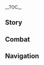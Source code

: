 {{CharacterTabs}}
{{LanguageTabs}}
__TOC__
==Story==
{{VO/Story
|character           = Chasca
|language            = zh
|language_s          = zh
|language_t          = zh-tw
|name_s              = 恰斯卡
|name_t              = 恰斯卡

<!-- Hello -->
|vo_01_01_title_s    = 初次见面…
|vo_01_01_title_t    = 初次見面…
|vo_01_01_subtitle   = Hello
|vo_01_01_file       = VO_{language}{character} Hello.ogg
|vo_01_01_tx_s       = 「花羽会」，恰斯卡。有什么「矛盾」需要我调停吗？视情况而定可能要费点面子，花些钱酒，或者…耗几枚子弹。
|vo_01_01_tx_t       = 「花羽會」，恰斯卡。有什麼「矛盾」需要我調停嗎？視情況而定可能要費點面子、花些錢酒，或者…耗幾枚子彈。
|vo_01_01_rm         = 

<!-- Chats -->
|vo_02_01_title_s    = 闲聊·俯瞰
|vo_02_01_title_t    = 閒聊·俯瞰
|vo_02_01_subtitle   = Chat: Bird's-Eye View
|vo_02_01_file       = VO_{language}{character} Chat - Bird's-Eye View.ogg
|vo_02_01_tx_s       = 如果迷失了方向，不如飞到高处去看看吧。
|vo_02_01_tx_t       = 如果迷失了方向，不如飛到高處去看看吧。
|vo_02_01_rm         = 

|vo_02_02_title_s    = 闲聊·声音
|vo_02_02_title_t    = 閒聊·聲音
|vo_02_02_subtitle   = Chat: Whispers
|vo_02_02_file       = VO_{language}{character} Chat - Whispers.ogg
|vo_02_02_tx_s       = 倘若任由深渊的声音牵引，我早就不是我自己了。比生存更难的是克服本能。
|vo_02_02_tx_t       = 倘若任由深淵的聲音牽引，我早就不是我自己了。比生存更難的是克服本能。
|vo_02_02_rm         = 

|vo_02_03_title_s    = 闲聊·调解
|vo_02_03_title_t    = 閒聊·調解
|vo_02_03_subtitle   = Chat: Peacemaker
|vo_02_03_file       = VO_{language}{character} Chat - Peacemaker.ogg
|vo_02_03_tx_s       = 最近有点手生了…嗯…哪里有「矛盾」可以调解调解吗？
|vo_02_03_tx_t       = 最近有點生疏了…嗯…哪裡有「矛盾」可以調解一下嗎？
|vo_02_03_rm         = 

<!-- Weather -->
|vo_03_01_title_s    = 下雨的时候…
|vo_03_01_title_t    = 下雨的時候…
|vo_03_01_subtitle   = When It Rains
|vo_03_01_file       = VO_{language}{character} When It Rains.ogg
|vo_03_01_tx_s       = 雨水…会打湿头发跟羽毛，回头要好好护理。
|vo_03_01_tx_t       = 雨水…會打濕頭髮跟羽毛，晚點要好好護理。
|vo_03_01_rm         = 

|vo_03_02_title_s    = 打雷的时候…
|vo_03_02_title_t    = 打雷的時候…
|vo_03_02_subtitle   = When Thunder Strikes
|vo_03_02_file       = VO_{language}{character} When Thunder Strikes.ogg
|vo_03_02_tx_s       = 嚯？在这种天气里飞行，是想跟闪电比谁快吗？
|vo_03_02_tx_t       = 啊？在這種天氣裡飛行，是想跟閃電比誰快嗎？
|vo_03_02_rm         = 

|vo_03_03_title_s    = 起风的时候…
|vo_03_03_title_t    = 起風的時候…
|vo_03_03_subtitle   = When It's Windy
|vo_03_03_file       = VO_{language}{character} When It's Windy.ogg
|vo_03_03_tx_s       = 风里有猎物的气味…做好准备。
|vo_03_03_tx_t       = 風裡有獵物的氣味…做好準備。
|vo_03_03_rm         = 

|vo_03_04_title_s    = 刮大风了…
|vo_03_04_title_t    = 颳大風了…
|vo_03_04_subtitle   = When the Wind Is Blowing
|vo_03_04_file       = VO_{language}{character} When the Wind Is Blowing.ogg
|vo_03_04_tx_s       = 风向正好&mdash;&mdash;全速前进！
|vo_03_04_tx_t       = 風向正好&mdash;&mdash;全速前進！
|vo_03_04_rm         = 

<!-- Greetings -->
|vo_04_01_title_s    = 早上好…
|vo_04_01_title_t    = 早安…
|vo_04_01_subtitle   = Good Morning
|vo_04_01_file       = VO_{language}{character} Good Morning.ogg
|vo_04_01_tx_s       = 「早起的绒翼龙有肉吃。」&mdash;&mdash;所以我准备了一点早餐，有什么任务都先填饱肚子再说吧。
|vo_04_01_tx_t       = 「早起的絨翼龍有肉吃。」&mdash;&mdash;所以我準備了一點早餐，有什麼任務都先填飽肚子再說吧。
|vo_04_01_rm         = 

|vo_04_02_title_s    = 中午好…
|vo_04_02_title_t    = 午安…
|vo_04_02_subtitle   = Good Afternoon
|vo_04_02_file       = VO_{language}{character} Good Afternoon.ogg
|vo_04_02_tx_s       = 午安。中午的日头正盛，可以先休息一下。
|vo_04_02_tx_t       = 午安。中午的日頭正盛，可以先休息一下。
|vo_04_02_rm         = 

|vo_04_03_title_s    = 晚上好…
|vo_04_03_title_t    = 晚上好…
|vo_04_03_subtitle   = Good Evening
|vo_04_03_file       = VO_{language}{character} Good Evening.ogg
|vo_04_03_tx_s       = 晚餐准备怎么解决？要不去「花羽会」吧，宴请「强者」的酒和肉永远管够。
|vo_04_03_tx_t       = 晚餐準備怎麼解決？不然去「花羽會」吧，宴請「強者」的酒和肉永遠都夠。
|vo_04_03_rm         = 

|vo_04_04_title_s    = 晚安…
|vo_04_04_title_t    = 晚安…
|vo_04_04_subtitle   = Good Night
|vo_04_04_file       = VO_{language}{character} Good Night.ogg
|vo_04_04_tx_s       = 你要休息了吗？嗯…飞了一整天，我也该保养一下我的枪械了。
|vo_04_04_tx_t       = {{MC|m=你|f=妳}}要休息了嗎？嗯…飛了一整天，我也該保養一下我的槍械了。
|vo_04_04_rm         = 

<!-- About -->
|vo_05_01_title_s    = 关于恰斯卡自己·自信
|vo_05_01_title_t    = 關於恰斯卡自己·自信
|vo_05_01_subtitle   = About {character}: Self-Confidence
|vo_05_01_file       = VO_{language}{character} About {character} - Self-Confidence.ogg
|vo_05_01_tx_s       = 「花羽会」曾经承担梭巡援护纳塔全境的职责，飞行队里更集结了全纳塔最精锐、最迅猛的战士。<br>时至今日，这份孤高与骄傲依旧铭刻在许多绒翼龙骑士的心里…嗯？我吗？我并不「孤傲」，只是「自信」而已。
|vo_05_01_tx_t       = 「花羽會」曾經承擔梭巡援護納塔全境的職責，飛行隊裡更集結了全納塔最精銳、最迅猛的戰士。<br>時至今日，這股孤高與驕傲依舊銘刻在許多絨翼龍騎士的心裡…嗯？我嗎？我並不「孤傲」，只是有「自信」而已。
|vo_05_01_rm         = 

|vo_05_02_title_s    = 关于恰斯卡自己·花羽会
|vo_05_02_title_t    = 關於恰斯卡自己·花羽會
|vo_05_02_subtitle   = About {character}: Flower-Feather Clan
|vo_05_02_quest      = The Rainbow Destined to Burn
|vo_05_02_friendship = 4
|vo_05_02_file       = VO_{language}{character} About {character} - Flower-Feather Clan.ogg
|vo_05_02_tx_s       = …刚回「花羽会」的时候，我跟整个人类世界格格不入，像是一个突然被丢进人群的异类…但是葵可，还有她的…不，还有我们的父母，接受了那时的我。<br>跟他们相遇是值得我庆幸一生的事，所以我也会用一生…去守护他们所爱的「花羽会」。
|vo_05_02_tx_t       = …剛回「花羽會」的時候，我跟整個人類世界格格不入，像是一個突然被丟進人群的異類…但是葵可，還有她的…不，還有我們的父母，接受了那時的我。<br>跟他們相遇是值得我慶幸一生的事，所以我也會用一生…去守護他們所愛的「花羽會」。
|vo_05_02_rm         = 

<!-- About Us -->
|vo_06_01_title_s    = 关于我们·摆平
|vo_06_01_title_t    = 關於我們·擺平
|vo_06_01_subtitle   = About Us: Mediation
|vo_06_01_file       = VO_{language}{character} About Us - Mediation.ogg
|vo_06_01_tx_s       = 以你的身手，在纳塔应该不会有谁敢主动招惹。但凡事都有个万一，如果遇上什么不太好直接通过动手摆平的麻烦，记得来找我。
|vo_06_01_tx_t       = 以{{MC|m=你|f=妳}}的身手，在納塔應該不會有誰敢主動招惹。但凡事都有個萬一，如果遇上什麼不太好直接透過動手擺平的麻煩，記得來找我。
|vo_06_01_rm         = 

|vo_06_02_title_s    = 关于我们·家人
|vo_06_02_title_t    = 關於我們·家人
|vo_06_02_subtitle   = About Us: Family
|vo_06_02_quest      = Guns and Wings
|vo_06_02_friendship = 6
|vo_06_02_file       = VO_{language}{character} About Us - Family.ogg
|vo_06_02_tx_s       = 柯娅的事…真是多谢了。如果那时候没有你在，也不知道会怎么收场。<br>姐姐现在已经没那么抵触人类了，但要改变这么多年来的习惯，恐怕还要花上一点时间来适应。<br>奇梅倒是很喜欢来「花羽会」玩，现在跟娅特兰他们处得不错…呵，有时候看着他们，就像是看到了小时候的我跟姐姐一样。<br>最麻烦的反而是妈妈那边…她最近总爱催我学姐姐早点筑什么巢？还说要看看身边有什么合适的家人？真搞不明白她是想表达什么意思…嗯？你在笑什么？
|vo_06_02_tx_t       = 柯婭的事…真是多謝了。如果那時候沒有{{MC|m=你|f=妳}}在，也不知道會怎麼收場。<br>姐姐現在已經沒那麼厭惡人類了，但要改變這麼多年來的習慣，恐怕還要花上一點時間來適應。<br>奇梅倒是很喜歡來「花羽會」玩，現在跟婭特蘭他們處得不錯…呵，有時候看著他們，就像是看到了小時候的我跟姐姐一樣。<br>最麻煩的反而是媽媽那邊…她最近總愛催我學姐姐早點築什麼巢？還說要看看身邊有什麼適合的家人？真搞不明白她是想表達什麼意思…嗯？{{MC|m=你|f=妳}}在笑什麼？
|vo_06_02_rm         = 

<!-- Miscellany I -->
|vo_07_01_title_s    = 关于「神之眼」…
|vo_07_01_title_t    = 關於「神之眼」…
|vo_07_01_subtitle   = About the [[Vision]]
|vo_07_01_friendship = 4
|vo_07_01_file       = VO_{language}{character} About the Vision.ogg
|vo_07_01_tx_s       = 这枚「神之眼」在我与深渊的对抗中意义重大。如果不是它及时出现，不知道现在的我会是什么样子。
|vo_07_01_tx_t       = 這枚「神之眼」在我與深淵的對抗中意義重大。如果不是它及時出現，不知道現在的我會是什麼樣子。
|vo_07_01_rm         = 

|vo_07_02_title_s    = 有什么想要分享…
|vo_07_02_title_t    = 有什麼想要分享…
|vo_07_02_subtitle   = Something to Share
|vo_07_02_file       = VO_{language}{character} Something to Share.ogg
|vo_07_02_tx_s       = 经常会有人觉得小时候做错的事难以启齿…这是为什么呢？人类也好绒翼龙也好，不都是靠着认清过去的错误来成长的吗？<br>所以我从不回避小时候动手打架不经思考的事实。至于现在，我在拔枪前都会思考几秒…或者零点几秒。
|vo_07_02_tx_t       = 經常會有人覺得小時候做錯的事難以啟齒…這是為什麼呢？人類也好絨翼龍也好，不都是靠著認清過去的錯誤來成長的嗎？<br>所以我從不迴避小時候動手打架不經思考的事實。至於現在，我在拔槍前都會思考幾秒…或者零點幾秒。
|vo_07_02_rm         = 

|vo_07_03_title_s    = 感兴趣的见闻…
|vo_07_03_title_t    = 感興趣的見聞…
|vo_07_03_subtitle   = Interesting Things
|vo_07_03_file       = VO_{language}{character} Interesting Things.ogg
|vo_07_03_tx_s       = 纳塔有不少高耸的树木，站在上面能获得良好的视野和起飞高度，你要不要也来试试？别怕，真掉下去了我会接住你的。
|vo_07_03_tx_t       = 納塔有不少高聳的樹木，站在上面能獲得良好的視野和起飛高度，{{MC|m=你|f=妳}}要不要也來試試？別怕，真的掉下去了我會接住{{MC|m=你|f=妳}}的。
|vo_07_03_rm         = 

<!-- About Others -->
|vo_08_01_title_s    = 关于卡齐娜…
|vo_08_01_title_t    = 關於卡齊娜…
|vo_08_01_subtitle   = About [[Kachina]]
|vo_08_01_quest      = Black Stone Under a White Stone
|vo_08_01_friendship = 4
|vo_08_01_file       = VO_{language}{character} About Kachina.ogg
|vo_08_01_tx_s       = 「每只绒翼龙在学会飞行前都曾跌落山崖。」卡齐娜的胜利不是一朝一夕突然降临的奇迹，而是长久努力积累出的结果。像她这样的战士，理应获得更多尊重和荣誉。
|vo_08_01_tx_t       = 「每隻絨翼龍在學會飛行前都曾跌落山崖。」卡齊娜的勝利不是一朝一夕突然降臨的奇蹟，而是長久努力累積出的結果。像她這樣的戰士，理應獲得更多尊重和榮譽。
|vo_08_01_rm         = 

|vo_08_02_title_s    = 关于玛拉妮…
|vo_08_02_title_t    = 關於瑪拉妮…
|vo_08_02_subtitle   = About [[Mualani]]
|vo_08_02_friendship = 4
|vo_08_02_file       = VO_{language}{character} About Mualani.ogg
|vo_08_02_tx_s       = 玛拉妮说我们小时候因为争抢玩具的原因打过架，不过我已经没什么印象了。<br>嗯…难道是因为我小时候打过的架实在太多？还是说那时候我想要抢夺的并不是什么「玩具」…而是盯上了冲浪板的水上狩猎性能…<br>呵，不管是因为什么而起，跟玛拉妮闹的矛盾，都留不到下一天。
|vo_08_02_tx_t       = 瑪拉妮說我們小時候因為爭搶玩具的關係打過架，不過我已經沒什麼印象了。<br>嗯…難道是因為我小時候打過的架實在太多了？還是說那時候我想要搶奪的並不是什麼「玩具」…而是盯上了衝浪板的水上狩獵效能…<br>呵，不管是因為什麼而起，跟瑪拉妮之間的衝突，都留不到下一天。
|vo_08_02_rm         = 

|vo_08_03_title_s    = 关于希诺宁…
|vo_08_03_title_t    = 關於希諾寧…
|vo_08_03_subtitle   = About [[Xilonen]]
|vo_08_03_friendship = 4
|vo_08_03_file       = VO_{language}{character} About Xilonen.ogg
|vo_08_03_tx_s       = 希诺宁她看着总是提不起劲，但真要较起劲来可比谁都认真。<br>我请她帮忙打造枪械的时候没想太多，只是给了最基本的需求，就把这事放在了脑后。等到她正式开始动工，她抓着我问了一整天平时的飞行习惯和使用预期，出了满地的图纸跟废案…真没想到我也会有比她先困到睡着的一天。<br>后来她还硬是让我背下了她写的《枪械维护手册》，说是免得我以后天天来烦她…不过她真正的意思，大概是让我「注意安全，谨慎飞行」吧。
|vo_08_03_tx_t       = 希諾寧她看起來總是沒幹勁，但真要較起勁來可比誰都認真。<br>我請她幫忙打造槍械的時候沒想太多，只是給了最基本的需求，就把這事放在腦後了。等到她正式開始動工，她抓著我問了一整天平時的飛行習慣和使用預期，出了滿地的圖紙跟廢案…真沒想到我也會有比她先睏到睡著的一天。<br>後來她還硬是讓我背下了她寫的《槍械維護手冊》，說是免得我以後天天來煩她…不過她真正的意思，大概是要我「注意安全，謹慎飛行」吧。
|vo_08_03_rm         = 

|vo_08_04_title_s    = 关于玛薇卡…
|vo_08_04_title_t    = 關於瑪薇卡…
|vo_08_04_subtitle   = About [[Mavuika]]
|vo_08_04_friendship = 4
|vo_08_04_file       = VO_{language}{character} About Mavuika.ogg
|vo_08_04_tx_s       = 有人因为我在「归火圣夜巡礼」中的胜率高，就拿我和火神大人进行比较。这太片面了。如果把我比作树梢上的一只鹫，那火神大人便是天上的太阳。实力越强，越是知道她的深不可测。我只是赢了几场比赛，而她…却冠绝了整个时代。<br>&mdash;&mdash;但也正因为这样，我才能清晰地看见，自己想要飞向的高度，到底在哪里。
|vo_08_04_tx_t       = 有人因為我在「歸火聖夜巡禮」中的勝率高，就拿我和火神大人比較。這太片面了。如果把我比作樹梢上的一隻鷲，那火神大人便是天上的太陽。實力越強，越是知道她的深不可測。我只是贏了幾場比賽，而她…卻冠絕了整個時代。<br>&mdash;&mdash;但也正因為這樣，我才能清晰地看見，自己想要飛上的高度，到底在哪裡。
|vo_08_04_rm         = 

|vo_08_05_title_s    = 关于基尼奇…
|vo_08_05_title_t    = 關於基尼奇…
|vo_08_05_subtitle   = About [[Kinich]]
|vo_08_05_friendship = 4
|vo_08_05_file       = VO_{language}{character} About Kinich.ogg
|vo_08_05_tx_s       = 我最早见到阿乔的时候，还以为它跟基尼奇也是情同家人的关系，没想到错得离谱…原来人跟龙还能这么相处。<br>不过阿乔会人类语言这点倒是挺让我羡慕的，要是「妈妈」也能开口说话，我们就不用靠比划跟猜测来聊天了。
|vo_08_05_tx_t       = 我最早見到阿喬的時候，還以為牠跟基尼奇也是情同家人的關係，沒想到錯得離譜…原來人跟龍還能這樣相處。<br>不過阿喬會人類語言這點倒是滿讓我羨慕的，要是「媽媽」也能開口說話，我們就不用靠比劃跟猜測來聊天了。
|vo_08_05_rm         = 

|vo_08_06_title_s    = 关于茜特菈莉…
|vo_08_06_title_t    = 關於茜特菈莉…
|vo_08_06_subtitle   = About [[Citlali]]
|vo_08_06_friendship = 4
|vo_08_06_file       = VO_{language}{character} About Citlali.ogg
|vo_08_06_tx_s       = 听老爹说，当年他们请教了全纳塔最富学识的长老们，来为我制定控制深渊影响的方案。当时他们各执己见、争论不休，都没人留意到茜特菈莉一声不吭地走出了门。等她回来，只见她把酒和菜往自己面前一放，自顾自地吃了起来…一时间全桌人鸦雀无声。<br>光看外表，还真难想象她有这么高的资历跟辈分。
|vo_08_06_tx_t       = 聽老爹說，當年他們請教了全納塔最富學識的長老們，來為我制定控制深淵影響的方案。當時他們各執己見、爭論不休，都沒人留意到茜特菈莉一聲不吭地走出了門。等她回來，只見她把酒和菜往自己面前一放，自顧自地吃了起來…一時間全桌人鴉雀無聲。<br>光看外表，還真難想像她有這麼高的資歷跟輩分。
|vo_08_06_rm         = 

|vo_08_07_title_s    = 关于伊法…
|vo_08_07_title_t    = 關於伊法…
|vo_08_07_subtitle   = About [[Ifa]]
|vo_08_07_quest      = Guns and Wings
|vo_08_07_friendship = 4
|vo_08_07_file       = VO_{language}{character} About Ifa.ogg
|vo_08_07_tx_s       = 葵可跟老爹经常找他讨论医术。从空中工坊回来之后，我第一时间就去找伊法来检查姐姐的情况。但他只是看了一眼，撂下一句「没多大问题，库斯可能解决」就转头去治别的病号了…唉，事实也证明他的眼光确实毒辣，是我关心则乱了。
|vo_08_07_tx_t       = 葵可跟老爹經常找他討論醫術。從空中工坊回來之後，我第一時間就去找伊法來檢查姐姐的情況。但他只是看了一眼，撂下一句「沒多大問題，庫斯可能解決」就轉頭去治別的病患了…唉，事實也證明他的眼光的確精準，是我關心則亂了。
|vo_08_07_rm         = 

|vo_08_08_title_s    = 关于伊安珊…
|vo_08_08_title_t    = 關於伊安珊…
|vo_08_08_subtitle   = About [[Iansan]]
|vo_08_08_friendship = 4
|vo_08_08_file       = VO_{language}{character} About Iansan.ogg
|vo_08_08_tx_s       = 我一直觉得「让自己变得更强」和「让别人也变得更强」是两种不同的才能。能兼具这两者的人少之又少，伊安珊就是其一。<br>比如我就不太懂该怎么教人。每次给飞行队的成员讲解示范，总是要在一些简单枯燥又显而易见的技巧上说明半天…还会反复被问「这怎么就显而易见了？」<br>要是换了伊安珊来，「花羽会」每年通过飞行试炼的人估计能翻上一番吧…可惜她的培训项目里向来没有飞行。
|vo_08_08_tx_t       = 我一直覺得「讓自己變得更強」和「讓別人也變得更強」是兩種不同的才能。能兼具這兩者的人少之又少，伊安珊就是其一。<br>比如我就不太懂該怎麼教人。每次向飛行隊的成員講解示範時，總是要在一些簡單枯燥又顯而易見的技巧上說明半天…還會反覆被問「這麼會顯而易見呢？」<br>要是換了伊安珊來，「花羽會」每年通過飛行試煉的人大概能直接翻倍吧…可惜她的訓練項目裡向來沒有飛行。
|vo_08_08_rm         = 

<!-- More About -->
|vo_09_01_title_s    = 想要了解恰斯卡·其一
|vo_09_01_title_t    = 想要瞭解恰斯卡·其一
|vo_09_01_subtitle   = More about {character}: I
|vo_09_01_file       = VO_{language}{character} More About {character} - 01.ogg
|vo_09_01_tx_s       = 身为一名调停人，我很清楚用武力无法解决所有矛盾。但很多时候持有武力本身，就是让人愿意听你说话的前提。
|vo_09_01_tx_t       = 身為一名調停人，我很清楚用武力無法解決所有衝突。但很多時候持有武力本身，就是讓人願意聽{{MC|m=你|f=妳}}說話的前提。
|vo_09_01_rm         = 

|vo_09_02_title_s    = 想要了解恰斯卡·其二
|vo_09_02_title_t    = 想要瞭解恰斯卡·其二
|vo_09_02_subtitle   = More About {character}: II
|vo_09_02_friendship = 3
|vo_09_02_file       = VO_{language}{character} More About {character} - 02.ogg
|vo_09_02_tx_s       = 「花羽会」的战士向来高傲，但绒翼龙却比他们更高傲。即使是像我这样从小跟绒翼龙相伴着长大的人，要想登上龙背成为骑士，都要经过严苛的训练，再取得绒翼龙的认可。毕竟让实力不济的人乘着龙飞向天空，不管是对龙还是对人而言，都是不负责任的。
|vo_09_02_tx_t       = 「花羽會」的戰士向來高傲，但絨翼龍卻比他們更高傲。即使是像我這樣從小跟絨翼龍相伴著長大的人，要想登上龍背成為騎士，都要經過嚴苛的訓練，再取得絨翼龍的認可。畢竟讓實力不濟的人乘著龍飛向天空，不管是對龍還是對人而言，都是不負責任的。
|vo_09_02_rm         = 

|vo_09_03_title_s    = 想要了解恰斯卡·其三
|vo_09_03_title_t    = 想要瞭解恰斯卡·其三
|vo_09_03_subtitle   = More About {character}: III
|vo_09_03_friendship = 4
|vo_09_03_file       = VO_{language}{character} More About {character} - 03.ogg
|vo_09_03_tx_s       = 一些屡次在飞行试炼中失利，没有被绒翼龙认可的人，最后会失去斗志，放弃挑战。这些人在「花羽会」里会被称作「失翼者」…不过曾经挑战飞行试炼的人，往往已是出类拔萃的战士。即便战意一度熄灭，也终会有重燃的一天。我们会一直默默关照这些人，就像绒翼龙关照还没学会飞行的幼崽。
|vo_09_03_tx_t       = 一些屢次在飛行試煉中失利，沒有獲得絨翼龍認可的人，最後會失去鬥志，放棄挑戰。這些人在「花羽會」裡會被稱作「失翼者」…不過曾經挑戰過飛行試煉的人，往往都已是出類拔萃的戰士。即便戰意一度熄滅，也終會有重燃的一天。我們會一直默默關照這些人，就像絨翼龍關照還沒學會飛行的幼龍一樣。
|vo_09_03_rm         = 

|vo_09_04_title_s    = 想要了解恰斯卡·其四
|vo_09_04_title_t    = 想要瞭解恰斯卡·其四
|vo_09_04_subtitle   = More About {character}: IV
|vo_09_04_quest      = The Rainbow Destined to Burn
|vo_09_04_friendship = 5
|vo_09_04_file       = VO_{language}{character} More About {character} - 04.ogg
|vo_09_04_tx_s       = 我从出生起就失去了普通人应有的童年…但「妈妈」在我濒死垂危时给了我新的生命，葵可在我迷茫不前时给了我新的信念…在我的背后，有人与龙两个家庭，还有纳塔无数生命牵系的家庭&mdash;&mdash;所以我绝不能被吞没，「深渊」也好「苦难」也好…都由我来「超越」！
|vo_09_04_tx_t       = 我從出生起就失去了普通人應有的童年…但「媽媽」在我瀕死垂危時給了我新的生命，葵可在我迷茫不前時給了我新的信念…在我的背後，有人與龍兩個家庭，還有納塔無數生命牽繫的家庭&mdash;&mdash;所以我絕不能被吞沒，「深淵」也好「苦難」也好…都由我來「超越」！
|vo_09_04_rm         = 

|vo_09_05_title_s    = 想要了解恰斯卡·其五
|vo_09_05_title_t    = 想要瞭解恰斯卡·其五
|vo_09_05_subtitle   = More About {character}: V
|vo_09_05_quest      = Guns and Wings
|vo_09_05_friendship = 6
|vo_09_05_file       = VO_{language}{character} More About {character} - 05.ogg
|vo_09_05_tx_s       = 葵可她…希望我成为「英雄」，所以我不能为她停下脚步，不能让自己变得软弱…<br>可在「遗物」爆炸，姐姐冲到我面前的时候，我…我还是忍不住会想起，失去家人的恐惧…<br>…抱歉，这些话我不知道能说给谁听，一直试图留在脑后…不过现在我感觉好多了。<br>既然忘不掉这份恐惧…那就试着记住它，然后…「超越」它吧。
|vo_09_05_tx_t       = 葵可她…希望我成為「英雄」，所以我不能為她停下腳步，不能讓自己變得軟弱…<br>可是在「遺物」爆炸，姐姐衝到我面前的時候，我…我還是忍不住會想起，失去家人的恐懼…<br>…抱歉，這些話我不知道能說給誰聽，一直試圖留在腦後…不過現在我感覺好多了。<br>既然忘不掉這股恐懼…那就試著記住它，然後…「超越」它吧。
|vo_09_05_rm         = 

<!-- Miscellany II -->
|vo_10_01_title_s    = 恰斯卡的爱好…
|vo_10_01_title_t    = 恰斯卡的愛好…
|vo_10_01_subtitle   = {character}'s Hobbies
|vo_10_01_file       = VO_{language}{character} Hobbies.ogg
|vo_10_01_tx_s       = 如果我喜欢的是「争斗」，就容易惹是生非；但如果我喜欢的是「调解争斗」，「争斗」就容易自己找上门…呵，玩笑而已。
|vo_10_01_tx_t       = 如果我喜歡的是「爭鬥」，就容易惹是生非；但如果我喜歡的是「調解爭鬥」，「爭鬥」就容易自己找上門…呵，玩笑而已。
|vo_10_01_rm         = 

|vo_10_02_title_s    = 恰斯卡的烦恼…
|vo_10_02_title_t    = 恰斯卡的煩惱…
|vo_10_02_subtitle   = {character}'s Troubles
|vo_10_02_file       = VO_{language}{character} Troubles.ogg
|vo_10_02_tx_s       = 深渊的力量&mdash;&mdash;倒不是因为它现在会怎么影响到我，而是因为身边有许多人，会为了它过度地担心我。
|vo_10_02_tx_t       = 深淵的力量&mdash;&mdash;倒不是因為它現在會怎麼影響到我，而是因為身邊有許多人，會為了它過度地擔心我。
|vo_10_02_rm         = 

|vo_10_03_title_s    = 喜欢的食物…
|vo_10_03_title_t    = 喜歡的食物…
|vo_10_03_subtitle   = Favorite Food
|vo_10_03_file       = VO_{language}{character} Favorite Food.ogg
|vo_10_03_tx_s       = 小时候住在海边，最常吃的是生鱼；来「花羽会」后我最喜欢的是快火炙烤的肉排…人类跟绒翼龙的饮食区别很大，不过我不管在哪边都吃得很开心。
|vo_10_03_tx_t       = 小時候住在海邊，最常吃的是生魚；來「花羽會」後我最喜歡的是快火炙烤的肉排…人類跟絨翼龍的飲食區別很大，不過我不管在哪邊都吃得很開心。
|vo_10_03_rm         = 

|vo_10_04_title_s    = 讨厌的食物…
|vo_10_04_title_t    = 討厭的食物…
|vo_10_04_subtitle   = Least Favorite Food
|vo_10_04_file       = VO_{language}{character} Least Favorite Food.ogg
|vo_10_04_tx_s       = 酒精含量过高的食物吧。不是因为不喜欢酒，只是飞行前要严格控制饮酒量，偏偏有些食物看起来可口，气味也被香气掩盖，吃进嘴里才发现不妙。
|vo_10_04_tx_t       = 酒精含量過高的食物吧。不是因為不喜歡酒，只是飛行前要嚴格控制飲酒量，但偏偏有些食物看起來可口，氣味也被香氣掩蓋，吃進嘴裡才發現不妙。
|vo_10_04_rm         = 

<!-- Receiving a Gift -->
|vo_11_01_title_s    = 收到赠礼·其一
|vo_11_01_title_t    = 收到贈禮·其一
|vo_11_01_subtitle   = Receiving a Gift: I
|vo_11_01_file       = VO_{language}{character} Receiving a Gift - 01.ogg
|vo_11_01_tx_s       = 要是能拿这道菜下酒，调停的成功率应该能上升个三成吧？哼，美食和美酒总是让人心情愉悦。
|vo_11_01_tx_t       = 要是能拿這道菜下酒，調停的成功率應該能上升個三成吧？哼，美食和美酒總是讓人心情愉悅。
|vo_11_01_rm         = 

|vo_11_02_title_s    = 收到赠礼·其二
|vo_11_02_title_t    = 收到贈禮·其二
|vo_11_02_subtitle   = Receiving a Gift: II
|vo_11_02_file       = VO_{language}{character} Receiving a Gift - 02.ogg
|vo_11_02_tx_s       = 挺不错的，谢了。
|vo_11_02_tx_t       = 滿不錯的，謝了。
|vo_11_02_rm         = 

|vo_11_03_title_s    = 收到赠礼·其三
|vo_11_03_title_t    = 收到贈禮·其三
|vo_11_03_subtitle   = Receiving a Gift: III
|vo_11_03_file       = VO_{language}{character} Receiving a Gift - 03.ogg
|vo_11_03_tx_s       = 嗯…难道是做给绒翼龙吃的吗？…恐怕也不会合他们的胃口。
|vo_11_03_tx_t       = 嗯…難道是做給絨翼龍吃的嗎？…恐怕也不會合牠們的胃口。
|vo_11_03_rm         = 

<!-- Birthday -->
|vo_12_01_title_s    = 生日…
|vo_12_01_title_t    = 生日…
|vo_12_01_subtitle   = Birthday
|vo_12_01_file       = VO_{language}{character} Birthday.ogg
|vo_12_01_tx_s       = 来，这把枪里有六发子弹，其中有一发是特别的。找片空旷的地方试试枪吧，飞到天上去试的话效果更好。<br>哦？第一发就开出了特制的礼炮吗？你的运气还真不错…这是我亲手为你做的，为你的诞辰鸣炮敬礼！<br>嗯…你问剩下五发子弹是什么？当然也是礼炮啊，不过是刚刚那枚之前试做的，颜色不一样，算不上完美。来年我尽量六发都换上最好的。
|vo_12_01_tx_t       = 來，這把槍裡有六發子彈，其中有一發是特別的。找片空曠的地方試試槍吧，飛到天上去試的話效果更好。<br>哦？第一發就開出了特製的禮炮嗎？{{MC|m=你|f=妳}}的運氣還真不錯…這是我親手為{{MC|m=你|f=妳}}做的，為{{MC|m=你|f=妳}}的誕辰鳴炮敬禮！<br>嗯…{{MC|m=你|f=妳}}問剩下五發子彈是什麼？當然也是禮炮啊，不過是剛剛那枚之前試做的，顏色不一樣，算不上完美。來年我盡量六發都換上最好的。
|vo_12_01_rm         = 

<!-- Feelings About Ascension -->
|vo_13_01_title_s    = 突破的感受·起
|vo_13_01_title_t    = 突破的感受·起
|vo_13_01_subtitle   = Feelings About Ascension: Intro
|vo_13_01_ascension  = 1
|vo_13_01_file       = VO_{language}{character} Feelings About Ascension - 01.ogg
|vo_13_01_tx_s       = 哦？是新的子弹？
|vo_13_01_tx_t       = 哦？是新的子彈？
|vo_13_01_rm         = 

|vo_13_02_title_s    = 突破的感受·承
|vo_13_02_title_t    = 突破的感受·承
|vo_13_02_subtitle   = Feelings About Ascension: Building Up
|vo_13_02_ascension  = 2
|vo_13_02_file       = VO_{language}{character} Feelings About Ascension - 02.ogg
|vo_13_02_tx_s       = 想要我为你调停什么？部族纷争？还是一场大战？
|vo_13_02_tx_t       = 想要我為{{MC|m=你|f=妳}}調停什麼？部族紛爭？還是一場大戰？
|vo_13_02_rm         = 

|vo_13_03_title_s    = 突破的感受·转
|vo_13_03_title_t    = 突破的感受·轉
|vo_13_03_subtitle   = Feelings About Ascension: Climax
|vo_13_03_ascension  = 4
|vo_13_03_file       = VO_{language}{character} Feelings About Ascension - 03.ogg
|vo_13_03_tx_s       = 心与血都在渴望着「争斗」…但现在，已经能让这种渴望为我所用了。
|vo_13_03_tx_t       = 心與血都在渴望著「爭鬥」…但現在，已經能讓這種渴望為我所用了。
|vo_13_03_rm         = 

|vo_13_04_title_s    = 突破的感受·合
|vo_13_04_title_t    = 突破的感受·合
|vo_13_04_subtitle   = Feelings About Ascension: Conclusion
|vo_13_04_ascension  = 6
|vo_13_04_file       = VO_{language}{character} Feelings About Ascension - 04.ogg
|vo_13_04_tx_s       = 「有恩必报，有德必酬。」不管是在绒翼龙还是人类的世界，它都是不变不移的公理。从今往后，无论你想去往哪里，我的「羽翼」与「枪火」都随时为你待命。
|vo_13_04_tx_t       = 「有恩必報，有德必酬。」不管是在絨翼龍還是人類的世界，這都是不變不移的公理。從今以後，無論{{MC|m=你|f=妳}}想去往哪裡，我的「羽翼」與「槍火」都隨時為{{MC|m=你|f=妳}}待命。
|vo_13_04_rm         = 
}}

==Combat==
{{Combat VO
|character           = Chasca
|language            = zh

<!-- Elemental Skill -->
|skill_1_tx_s        = 飞吧。
|skill_1_tx_t        = 飛吧。
|skill_1_rm_s        = 
|skill_1_rm_t        = 
|skill_2_tx_s        = 喝！
|skill_2_tx_t        = 喝！
|skill_2_rm          = 
|skill_3_tx_s        = 要起风了。
|skill_3_tx_t        = 要起風了。
|skill_3_rm_s        = 
|skill_3_rm_t        = 

<!-- Elemental Burst -->
|burst_1_tx_s        = 全弹…发射！
|burst_1_tx_t        = 全彈…發射！
|burst_1_rm_s        = 
|burst_1_rm_t        = 
|burst_2_tx_s        = 风湮狙破！
|burst_2_tx_t        = 風湮狙破！
|burst_2_rm_s        = 
|burst_2_rm_t        = 
|burst_3_tx_s        = 啸尘尽灭。
|burst_3_tx_t        = 嘯塵盡滅。
|burst_3_rm_s        = 
|burst_3_rm_t        = 

<!-- Sprint Start -->
|sprint-s_1_file     = Sprint Start 01,Sprint Start 02,Sprint Start 01,Sprint Start 02,Sprint Start 03
|sprint-s_2_file     = Sprint Start Air 01
|sprint-s_2_tx_s     = {{tx}}
|sprint-s_2_tx_t     = {{tx}}
|sprint-s_2_rm_s     = 
|sprint-s_2_rm_t     = 
|sprint-s_3_file     = Sprint Start Air 02

<!-- Deploying Wind Glider -->
|glider_1_file       = Deploying Wind Glider 01,Deploying Wind Glider 02,Deploying Wind Glider 03

<!-- Opening Treasure Chest -->
|chest_1_tx_s        = 分赃不均是起矛盾的大头。好在我用不上，你拿着就好。
|chest_1_tx_t        = 戰利品分配不均是起衝突的一大成因。好在我用不上，{{MC|m=你|f=妳}}拿著就好。
|chest_1_rm_s        = 
|chest_1_rm_t        = 
|chest_2_tx_s        = 能用钱财调停的事都不算事&mdash;&mdash;所以钱财多多益善，不是么？
|chest_2_tx_t        = 能用錢財調停的事都不算事&mdash;&mdash;所以錢財多多益善，不是嗎？
|chest_2_rm_s        = 
|chest_2_rm_t        = 
|chest_3_tx_s        = 唔…亮晶晶的东西…真漂亮呢。
|chest_3_tx_t        = 唔…亮晶晶的東西…真漂亮呢。
|chest_3_rm_s        = 
|chest_3_rm_t        = 

<!-- Low HP -->
|low-hp_1_tx_s       = 值得一战…！
|low-hp_1_tx_t       = 值得一戰…！
|low-hp_1_rm_s       = 
|low-hp_1_rm_t       = 
|low-hp_2_tx_s       = 该认真点了。
|low-hp_2_tx_t       = 該認真點了。
|low-hp_2_rm_s       = 
|low-hp_2_rm_t       = 
|low-hp_3_tx_s       = 要战…那就来战吧！
|low-hp_3_tx_t       = 要戰…那就來戰吧！
|low-hp_3_rm_s       = 
|low-hp_3_rm_t       = 

<!-- Ally Low HP -->
|ally-low-hp_1_tx_s  = …不许死！
|ally-low-hp_1_tx_t  = …不准死！
|ally-low-hp_1_rm_s  = 
|ally-low-hp_1_rm_t  = 
|ally-low-hp_2_tx_s  = 到我身后。
|ally-low-hp_2_tx_t  = 到我身後。
|ally-low-hp_2_rm_s  = 
|ally-low-hp_2_rm_t  = 

<!-- Fallen -->
|fallen_1_tx_s       = 妈…妈…
|fallen_1_tx_t       = 媽…媽…
|fallen_1_rm_s       = 
|fallen_1_rm_t       = 
|fallen_2_tx_s       = 无法…超越…
|fallen_2_tx_t       = 無法…超越…
|fallen_2_rm_s       = 
|fallen_2_rm_t       = 
|fallen_3_tx_s       = 我也…坠落了吗…
|fallen_3_tx_t       = 我也…墜落了嗎…
|fallen_3_rm_s       = 
|fallen_3_rm_t       = 

<!-- Light Hit Taken -->
|hit-l_1_file        = Light Hit Taken 01,Light Hit Taken 02,Light Hit Taken 03,Light Hit Taken 04,Light Hit Taken 05,Light Hit Taken 06

<!-- Heavy Hit Taken -->
|hit-h_1_tx_s        = 这下麻烦了。
|hit-h_1_tx_t        = 這下麻煩了。
|hit-h_1_rm_s        = 
|hit-h_1_rm_t        = 
|hit-h_2_tx_s        = …再来！
|hit-h_2_tx_t        = …再來！
|hit-h_2_rm_s        = 
|hit-h_2_rm_t        = 
|hit-h_3_file        = Heavy Hit Taken 03,Heavy Hit Taken 04,Heavy Hit Taken 05,Heavy Hit Taken 06

<!-- Joining Party -->
|join_1_tx_s         = 这次又是谁在闹事？
|join_1_tx_t         = 這次又是誰在鬧事？
|join_1_rm_s         = 
|join_1_rm_t         = 
|join_2_tx_s         = 今天的风声，不太安静呢。
|join_2_tx_t         = 今天的風聲，不太安靜呢。
|join_2_rm_s         = 
|join_2_rm_t         = 
|join_3_tx_s         = 走吧，子弹已经上膛了。
|join_3_tx_t         = 走吧，子彈已經上膛了。
|join_3_rm_s         = 
|join_3_rm_t         = 

<!-- Character Idles -->
|idle_1_file         = Standby 01

<!-- Light Attack -->
|atk-l_1_file        = Light Attack 01,Light Attack 02,Light Attack 03,Light Attack 04,Light Attack 05,Light Attack 06,Light Attack 07,Light Attack 01,Light Attack 03
|atk-l_2_file        = Light Attack Air 01
|atk-l_3_file        = Light Attack Air 03
|atk-l_3_tx_s        = {{tx}}
|atk-l_3_tx_t        = {{tx}}
|atk-l_3_rm_s        = 
|atk-l_3_rm_t        = 

<!-- Mid Attack -->
|atk-m_1_file        = Mid Attack 01,Mid Attack 02,Mid Attack 03
|atk-m_2_file        = Attack Down 01, Attack Down 02, Attack Down 03

<!-- Heavy Attack -->
|atk-h_1_file        = Heavy Attack 01,Heavy Attack 02,Heavy Attack 03,Heavy Attack 01,Heavy Attack 02,Heavy Attack 03
|atk-h_2_file        = Heavy Attack Air 01
|atk-h_2_tx_s        = {{tx}}
|atk-h_2_tx_t        = {{tx}}
|atk-h_2_rm_s        = 
|atk-h_2_rm_t        = 
|atk-h_3_file        = Heavy Attack Air 02
|atk-h_3_tx_s        = {{tx}}
|atk-h_3_tx_t        = {{tx}}
|atk-h_3_rm_s        = 
|atk-h_3_rm_t        = 
|atk-h_4_file        = Heavy Attack Air 03
|atk-h_4_tx_s        = {{tx}}
|atk-h_4_tx_t        = {{tx}}
|atk-h_4_rm_s        = 
|atk-h_4_rm_t        = 

<!-- Climbing -->
|climb_1_file        = Climbing 01,Climbing 02,Climbing 03

<!-- Climbing Breath -->
|climb-b_1_file      = Climbing Breath 01,Climbing Breath 02,Climbing Breath 03

<!-- Jumping -->
|jump_1_file         = Jumping 01,Jumping 02,Jumping 03,Jumping 04,Jumping 05

<!-- Nightsoul Transmission -->
|nightsoul_1_file = Nightsoul Transmission 01
}}

==Navigation==
{{Character Navbox|VO-ZH}}